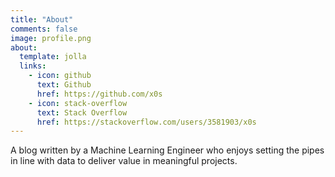 ```yaml
---
title: "About"
comments: false
image: profile.png
about:
  template: jolla
  links:
    - icon: github
      text: Github
      href: https://github.com/x0s
    - icon: stack-overflow
      text: Stack Overflow
      href: https://stackoverflow.com/users/3581903/x0s
---
```


A blog written by a Machine Learning Engineer who enjoys setting the pipes in line with data to deliver value in meaningful projects.
